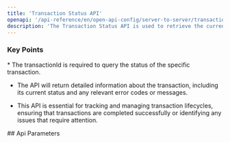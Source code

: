 ```yaml
---
title: 'Transaction Status API'
openapi: '/api-reference/en/open-api-config/server-to-server/transaction-status.json GET /api/v1/server-to-server-interface/transaction/status/{transactionId}'
description: 'The Transaction Status API is used to retrieve the current status of a specific transaction, including pre-authorization, capture, refund, or void transactions.'
---
```


### Key Points

<Info>
  * The transactionId is required to query the status of the specific transaction.

  * The API will return detailed information about the transaction, including its current status and any relevant error codes or messages.

  * This API is essential for tracking and managing transaction lifecycles, ensuring that transactions are completed successfully or identifying any issues that require attention.
</Info>
## Api Parameters